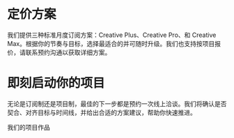 
# 定价方案

我们提供三种标准月度订阅方案：Creative Plus、Creative Pro、和 Creative Max。根据你的节奏与目标，选择最适合的并可随时升级。我们也支持按项目报价，请联系预约沟通以获取详细方案。

<PricingPlans />

# 即刻启动你的项目

无论是订阅制还是项目制，最佳的下一步都是预约一次线上洽谈。我们将确认是否契合、对齐目标与时间线，并给出合适的方案建议，帮助你快速推进。

<div className='flex gap-4 flex-col lg:flex-row'>
  <CTAButton href="/work">我们的项目作品</CTAButton>
  <WeChatQRButton />
</div>

<WithFrame className="my-6">
  <CalendarBooker />
</WithFrame>
